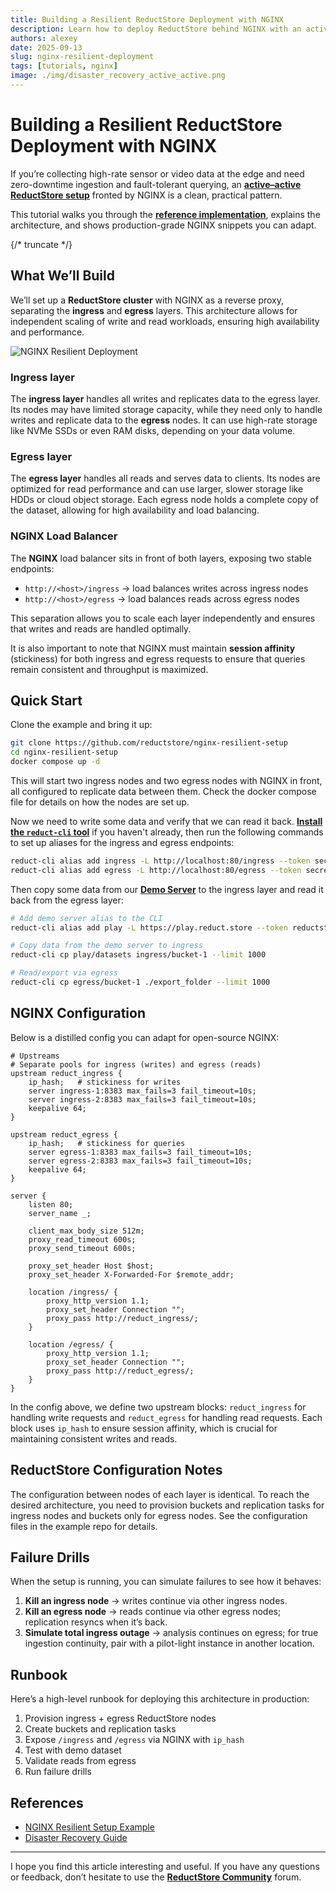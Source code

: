 ```yaml
---
title: Building a Resilient ReductStore Deployment with NGINX
description: Learn how to deploy ReductStore behind NGINX with an active–active model for zero-downtime ingestion and querying.
authors: alexey
date: 2025-09-13
slug: nginx-resilient-deployment
tags: [tutorials, nginx]
image: ./img/disaster_recovery_active_active.png
---
```


# Building a Resilient ReductStore Deployment with NGINX

If you’re collecting high-rate sensor or video data at the edge and need zero-downtime ingestion and fault-tolerant querying, an **[active–active ReductStore setup](/docs/guides/disaster-recovery#active-active-setup)** fronted by NGINX is a clean, practical pattern.

This tutorial walks you through the **[reference implementation](https://github.com/reductstore/nginx-resilient-setup)**, explains the architecture, and shows production-grade NGINX snippets you can adapt.

{/* truncate */}

## What We’ll Build

We’ll set up a **ReductStore cluster** with NGINX as a reverse proxy, separating the **ingress** and **egress** layers.
This architecture allows for independent scaling of write and read workloads, ensuring high availability and performance.

![NGINX Resilient Deployment](./img/disaster_recovery_active_active.png)

### Ingress layer

The **ingress layer** handles all writes and replicates data to the egress layer. Its nodes may have limited storage capacity, while they need only to handle writes and replicate data to the **egress** nodes.
It can use high-rate storage like NVMe SSDs or even RAM disks, depending on your data volume.

### Egress layer

The **egress layer** handles all reads and serves data to clients. Its nodes are optimized for read performance and can use larger, slower storage like HDDs or cloud object storage.
Each egress node holds a complete copy of the dataset, allowing for high availability and load balancing.

### NGINX Load Balancer

The **NGINX** load balancer sits in front of both layers, exposing two stable endpoints:

- `http://<host>/ingress` → load balances writes across ingress nodes
- `http://<host>/egress` → load balances reads across egress nodes

This separation allows you to scale each layer independently and ensures that writes and reads are handled optimally.

It is also important to note that NGINX must maintain **session affinity** (stickiness) for both ingress and egress requests to ensure that queries remain consistent and throughput is maximized.

## Quick Start

Clone the example and bring it up:

```bash
git clone https://github.com/reductstore/nginx-resilient-setup
cd nginx-resilient-setup
docker compose up -d
```

This will start two ingress nodes and two egress nodes with NGINX in front, all configured to replicate data between them.
Check the docker compose file for details on how the nodes are set up.

Now we need to write some data and verify that we can read it back.
[**Install the `reduct-cli` tool**](/download) if you haven't already, then run the following commands to set up aliases for the ingress and egress endpoints:

```bash
reduct-cli alias add ingress -L http://localhost:80/ingress --token secret
reduct-cli alias add egress -L http://localhost:80/egress --token secret
```

Then copy some data from our [**Demo Server**](https://play.reduct.store) to the ingress layer and read it back from the egress layer:

```bash
# Add demo server alias to the CLI
reduct-cli alias add play -L https://play.reduct.store --token reductstore

# Copy data from the demo server to ingress
reduct-cli cp play/datasets ingress/bucket-1 --limit 1000

# Read/export via egress
reduct-cli cp egress/bucket-1 ./export_folder --limit 1000
```

## NGINX Configuration

Below is a distilled config you can adapt for open-source NGINX:

```nginx
# Upstreams
# Separate pools for ingress (writes) and egress (reads)
upstream reduct_ingress {
    ip_hash;   # stickiness for writes
    server ingress-1:8383 max_fails=3 fail_timeout=10s;
    server ingress-2:8383 max_fails=3 fail_timeout=10s;
    keepalive 64;
}

upstream reduct_egress {
    ip_hash;   # stickiness for queries
    server egress-1:8383 max_fails=3 fail_timeout=10s;
    server egress-2:8383 max_fails=3 fail_timeout=10s;
    keepalive 64;
}

server {
    listen 80;
    server_name _;

    client_max_body_size 512m;
    proxy_read_timeout 600s;
    proxy_send_timeout 600s;

    proxy_set_header Host $host;
    proxy_set_header X-Forwarded-For $remote_addr;

    location /ingress/ {
        proxy_http_version 1.1;
        proxy_set_header Connection "";
        proxy_pass http://reduct_ingress/;
    }

    location /egress/ {
        proxy_http_version 1.1;
        proxy_set_header Connection "";
        proxy_pass http://reduct_egress/;
    }
}
```

In the config above, we define two upstream blocks: `reduct_ingress` for handling write requests and `reduct_egress` for handling read requests.
Each block uses `ip_hash` to ensure session affinity, which is crucial for maintaining consistent writes and reads.

## ReductStore Configuration Notes

The configuration between nodes of each layer is identical. To reach the desired architecture, you need to provision buckets and replication tasks for
ingress nodes and buckets only for egress nodes. See the configuration files in the example repo for details.

## Failure Drills

When the setup is running, you can simulate failures to see how it behaves:

1. **Kill an ingress node** → writes continue via other ingress nodes.
2. **Kill an egress node** → reads continue via other egress nodes; replication resyncs when it’s back.
3. **Simulate total ingress outage** → analysis continues on egress; for true ingestion continuity, pair with a pilot-light instance in another location.

## Runbook

Here’s a high-level runbook for deploying this architecture in production:

1. Provision ingress + egress ReductStore nodes
2. Create buckets and replication tasks
3. Expose `/ingress` and `/egress` via NGINX with `ip_hash`
4. Test with demo dataset
5. Validate reads from egress
6. Run failure drills

## References

- [NGINX Resilient Setup Example](https://github.com/reductstore/nginx-resilient-setup)
- [Disaster Recovery Guide](/docs/guides/disaster-recovery)

---

I hope you find this article interesting and useful. If you have any questions or feedback, don’t hesitate to use the [**ReductStore Community**](https://community.reduct.store/signup) forum.
